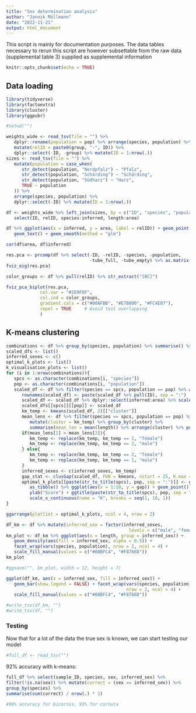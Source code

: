 ```yaml
---
title: "Sex determination analysis"
author: "Jannik Möllmann"
date: "2022-11-21"
output: html_document
---
```


This script is mainly for documentation purposes. 
The data tables necessary to rerun this script are however
subsettable from the raw data (supplemental table 3)
supplied as supplemental information

```r
knitr::opts_chunk$set(echo = TRUE)
```

## Data loading

```r
library(tidyverse)
library(factoextra)
library(cluster)
library(ggpubr)

#setwd("")

weights_wide <- read_tsv(file = "") %>% 
   dplyr::rename(population = pop) %>% arrange(species, population) %>% 
   mutate(relID = paste0(group, "-", ID)) %>% 
   dplyr::select(-ID, -group) %>% mutate(ID = 1:nrow(.))
sizes <- read_tsv(file = "") %>% 
   mutate(population = case_when(
      str_detect(population, "Nordpfalz") ~ "Pfalz",
      str_detect(population, "Schärding") ~ "Schärding",
      str_detect(population, "Südharz") ~ "Harz",
      TRUE ~ population
   )) %>%       
   arrange(species, population) %>%
   dplyr::select(-ID) %>% mutate(ID = 1:nrow(.))

df <- weights_wide %>% left_join(sizes, by = c("ID", "species", "population")) %>% 
   select(ID, relID, species:inferred, length:area)
```

```r
df %>% ggplot(aes(x = inferred, y = area, label = relID)) + geom_point() + 
   geom_text() + geom_smooth(method = "glm")
```

```r
cor(df$area, df$inferred)
```

```r
res.pca <- prcomp(df %>% select(-ID, -relID, -species, -population, 
                                -tube_full, -tube_empty) %>% as.matrix(), scale. = TRUE)
fviz_eig(res.pca)
```

```r
color_groups <- df %>% pull(relID) %>% str_extract("[BC]")

fviz_pca_biplot(res.pca,
             col.var = "#2E9FDF",
             col.ind = color_groups,
             gradient.cols = c("#00AFBB", "#E7B800", "#FC4E07"),
             repel = TRUE     # Avoid text overlapping
             )
```

## K-means clustering

```r
combinations <- df %>% group_by(species, population) %>% summarise() %>% ungroup()
scaled_dfs <- list()
inferred_sexes <- c()
optimal_k_plots <- list()
k_visualisation_plots <- list()
for (i in 1:nrow(combinations)){
   spcs <- as.character(combinations[i, "species"])
   pop <- as.character(combinations[i, "population"])
   scaled_df <- df %>% filter(species == spcs, population == pop) %>% as.data.frame()
      rownames(scaled_df) <- paste(scaled_df %>% pull(ID), sep = ":")
      scaled_df <- scaled_df %>% dplyr::select(inferred:area) %>% scale()
      scaled_dfs[[spcs]][[pop]] <- scaled_df
      km_temp <- kmeans(scaled_df, 2)[["cluster"]]
      mean_lens <- df %>% filter(species == spcs, population == pop) %>% 
         mutate(cluster = km_temp) %>% group_by(cluster) %>% 
         summarise(mean_len = mean(length)) %>% arrange(cluster) %>% pull(mean_len)
      if(mean_lens[1] > mean_lens[2]){
         km_temp <- replace(km_temp, km_temp == 1, "female")
         km_temp <- replace(km_temp, km_temp == 2, "male")
      } else{
         km_temp <- replace(km_temp, km_temp == 2, "female")
         km_temp <- replace(km_temp, km_temp == 1, "male")
      }
      inferred_sexes <- c(inferred_sexes, km_temp)
      gap_stat <- clusGap(scaled_df, FUN = kmeans, nstart = 25, K.max = 10, B = 50)
      optimal_k_plots[[paste(str_to_title(spcs), pop, sep = ":")]] <- gap_stat$Tab %>% 
         as_tibble() %>% ggplot(aes(x = 1:10, y = gap)) + geom_point() + geom_line() + 
         ylab("Score") + ggtitle(paste(str_to_title(spcs), pop, sep = ":")) + 
         scale_x_continuous(name = "K", breaks = seq(1, 10, 1)) 
}
```

```r
ggarrange(plotlist = optimal_k_plots, ncol = 4, nrow = 2)
```


```r
df_km <- df %>% mutate(inferred_sex = factor(inferred_sexes, 
                                               levels = c("male", "female")))
km_plot <- df_km %>% ggplot(aes(x = length, group = inferred_sex)) + 
   geom_density(aes(fill = inferred_sex, alpha = 0.5)) + 
   facet_wrap(vars(species, population), nrow = 2, ncol = 4) + 
   scale_fill_manual(values = c("#00BFC4", "#F8766D"))
km_plot
```

```r
#ggsave("", km_plot, width = 12, height = 7)
```

```r
ggplot(df_km, aes(x = inferred_sex, fill = inferred_sex)) + 
   geom_bar(show.legend = FALSE) + facet_wrap(vars(species, population), 
                                              nrow = 2, ncol = 4) + 
   scale_fill_manual(values = c("#00BFC4", "#F8766D"))
```

```r
#write_tsv(df_km, "")
#write_tsv(df, "")
```

### Testing

Now that for a lot of the data the true sex is known, we can start testing our 
model

```r
#full_df <- read_tsv("")
```

92% accuracy with k-means:
```r
full_df %>% select(sample_ID, species, sex, inferred_sex) %>% 
filter(!is.na(sex)) %>% mutate(correct = (sex == inferred_sex)) %>% 
group_by(species) %>% 
summarise(sum(correct) / nrow(.) * 2)

#90% accuracy for bicornis, 93% for cornuta
```
